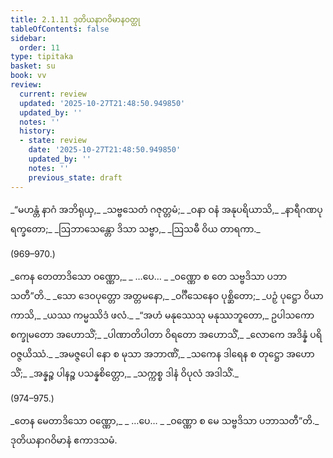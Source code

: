 ```yaml
---
title: 2.1.11 ဒုတိယနာဂဝိမာနဝတ္ထု
tableOfContents: false
sidebar:
  order: 11
type: tipitaka
basket: su
book: vv
review:
  current: review
  updated: '2025-10-27T21:48:50.949850'
  updated_by: ''
  notes: ''
  history:
  - state: review
    date: '2025-10-27T21:48:50.949850'
    updated_by: ''
    notes: ''
    previous_state: draft
---
```



<ReviewStatus review={frontmatter.review} showDetails={true} />

<HypothesisAnnotation frontmatter={frontmatter} />

<DynamicBreadcrumb />

<Division number="968" book="vv" e="ch" v="19" p="86">

<Paragraph number="811" type="verses" book="vv">
_“မဟန္တံ နာဂံ အဘိရုယှ,_  
_သဗ္ဗသေတံ ဂဇုတ္တမံ;_  
_ဝနာ ဝနံ အနုပရိယာသိ,_  
_နာရီဂဏပုရက္ခတော;_  
_ဩဘာသေန္တော ဒိသာ သဗ္ဗာ,_  
_ဩသဓီ ဝိယ တာရကာ._  


(969–970.)
</Paragraph>

<Paragraph number="812" type="verses" book="vv">
_ကေန တေတာဒိသော ဝဏ္ဏော,_  
_ …ပေ… _  
_ဝဏ္ဏော စ တေ သဗ္ဗဒိသာ ပဘာသတီ”တိ._  

</Paragraph>

</Division>
<Division number="971" book="vv" e="ch" v="19" p="86">

<Paragraph number="813" type="verses" book="vv">
_သော ဒေဝပုတ္တော အတ္တမနော,_  
_ဝင်္ဂီသေနေဝ ပုစ္ဆိတော;_  
_ပဉှံ ပုဋ္ဌော ဝိယာကာသိ,_  
_ယဿ ကမ္မဿိဒံ ဖလံ._  

</Paragraph>

</Division>
<Division number="972" book="vv" e="ch" v="19" p="86">

<Paragraph number="814" type="verses" book="vv">
_“အဟံ မနုဿေသု မနုဿဘူတော,_  
ဥပါသကော စက္ခုမတော အဟောသိံ;_  
_ပါဏာတိပါတာ ဝိရတော အဟောသိံ,_  
_လောကေ အဒိန္နံ ပရိဝဇ္ဇယိဿံ._  

</Paragraph>

</Division>
<Division number="973" book="vv" e="ch" v="19" p="86">

<Paragraph number="815" type="verses" book="vv">
_အမဇ္ဇပေါ နော စ မုသာ အဘာဏိံ,_  
_သကေန ဒါရေန စ တုဋ္ဌော အဟောသိံ;_  
_အန္နဉ္စ ပါနဉ္စ ပသန္နစိတ္တော,_  
_သက္ကစ္စ ဒါနံ ဝိပုလံ အဒါသိံ._  


(974–975.)
</Paragraph>

<Paragraph number="816" type="verses" book="vv">
_တေန မေတာဒိသော ဝဏ္ဏော,_  
_ …ပေ… _  
_ဝဏ္ဏော စ မေ သဗ္ဗဒိသာ ပဘာသတီ”တိ._  


</Paragraph>
</Division>

<Paragraph number="817" type="center" book="vv">
ဒုတိယနာဂဝိမာနံ ဧကာဒသမံ.
</Paragraph>